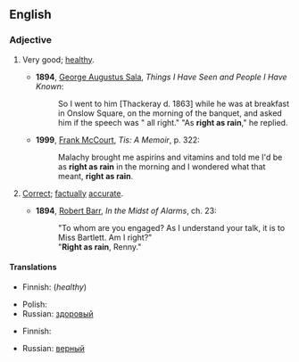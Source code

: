 ==English==

===Adjective===
{{en-adj|pos=[[right]] [[as]] [[rain]]|righter than rain|-}}

# {{idiom}} Very good; [[healthy]].
#* '''1894''', [[w:George Augustus Sala|George Augustus Sala]], ''Things I Have Seen and People I Have Known'':
#*: So I went to him [Thackeray d. 1863] while he was at breakfast in Onslow Square, on the morning of the banquet, and asked him if the speech was " all right." "As '''right as rain'''," he replied.
#* '''1999''', [[w:Frank McCourt|Frank McCourt]], ''Tis: A Memoir'', p. 322:
#*: Malachy brought me aspirins and vitamins and told me I'd be as '''right as rain''' in the morning and I wondered what that meant, '''right as rain'''.
# {{idiom}} [[correct|Correct]]; [[factually]] [[accurate]].
#* '''1894''', [[w:Robert Barr (writer)|Robert Barr]], ''In the Midst of Alarms'', ch. 23:
#*: "To whom are you engaged? As I understand your talk, it is to Miss Bartlett. Am I right?"
#*: "'''Right as rain''', Renny."

====Translations====
{{trans-top|very good; healthy}}
* Finnish: {{t|fi|terve|alt=terve kuin pukki}} (''healthy'')
{{trans-mid}}
* Polish: {{t|pl|zdrów jak ryba}}
* Russian: [[здоровый]]
{{trans-bottom}}

{{trans-top|correct; factually accurate}}
* Finnish: {{t|fi|tosi|alt=tosi kuin vesi}}
{{trans-mid}}
* Russian: [[верный]]
{{trans-bottom}}